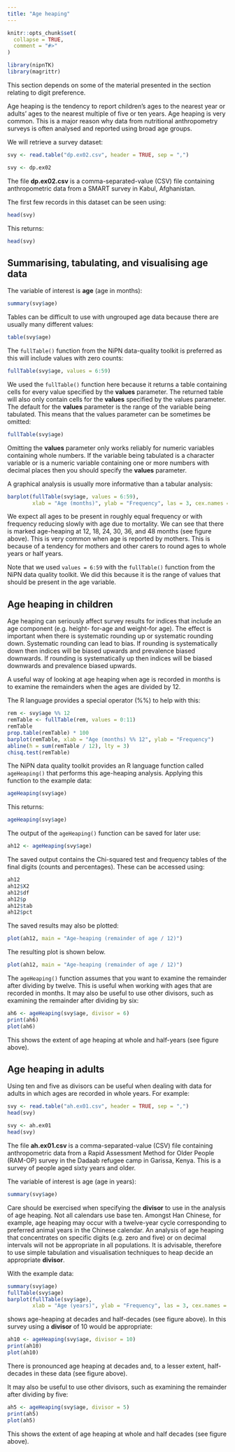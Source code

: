 ```yaml
---
title: "Age heaping"
---
```


```r
knitr::opts_chunk$set(
  collapse = TRUE,
  comment = "#>"
)
```

```r
library(nipnTK)
library(magrittr)
```

This section depends on some of the material presented in the section relating to digit preference.

Age heaping is the tendency to report children's ages to the nearest year or adults’ ages to the nearest multiple of five or ten years. Age heaping is very common. This is a major reason why data from nutritional anthropometry surveys is often analysed and reported using broad age groups.

We will retrieve a survey dataset:

```r
svy <- read.table("dp.ex02.csv", header = TRUE, sep = ",")
```

```r
svy <- dp.ex02
```

The file **dp.ex02.csv** is a comma-separated-value (CSV) file containing anthropometric data from a SMART survey in Kabul, Afghanistan.

The first few records in this dataset can be seen using:

```r
head(svy)
```

This returns:

```r
head(svy)
```

## Summarising, tabulating, and visualising age data

The variable of interest is **age** (age in months): 

```r
summary(svy$age)
```

Tables can be difficult to use with ungrouped age data because there are usually many different values:

```r
table(svy$age)
```

The `fullTable()` function from the NiPN data-quality toolkit is preferred as this will include values with zero counts:

```r
fullTable(svy$age, values = 6:59)
```

We used the `fullTable()` function here because it returns a table containing cells for every value specified by the **values** parameter. The returned table will also only contain cells for the **values** specified by the values parameter. The default for the **values** parameter is the range of the variable being tabulated. This means that the values parameter can be sometimes be omitted:

```r
fullTable(svy$age)
```

Omitting the **values** parameter only works reliably for numeric variables containing whole numbers. If the variable being tabulated is a character variable or is a numeric variable containing one or more numbers with decimal places then you should specify the **values** parameter.

A graphical analysis is usually more informative than a tabular analysis:

```r
barplot(fullTable(svy$age, values = 6:59), 
        xlab = "Age (months)", ylab = "Frequency", las = 3, cex.names = 0.6)
```

We expect all ages to be present in roughly equal frequency or with frequency reducing slowly with age due to mortality. We can see that there is marked age-heaping at 12, 18, 24, 30, 36, and 48 months (see figure above). This is very common when age is reported by mothers. This is because of a tendency for mothers and other carers to round ages to whole years or half years.

Note that we used `values = 6:59` with the `fullTable()` function from the NiPN data quality toolkit. We did this because it is the range of values that should be present in the age variable.

## Age heaping in children
Age heaping can seriously affect survey results for indices that include an age component (e.g. height- for-age and weight-for age). The effect is important when there is systematic rounding up or systematic rounding down. Systematic rounding can lead to bias. If rounding is systematically down then indices will be biased upwards and prevalence biased downwards. If rounding is systematically up then indices will be biased downwards and prevalence biased upwards.

A useful way of looking at age heaping when age is recorded in months is to examine the remainders when the ages are divided by 12.

The R language provides a special operator (%%) to help with this:

```r
rem <- svy$age %% 12
remTable <- fullTable(rem, values = 0:11)
remTable
prop.table(remTable) * 100
barplot(remTable, xlab = "Age (months) %% 12", ylab = "Frequency") 
abline(h = sum(remTable / 12), lty = 3)
chisq.test(remTable)
```

The NiPN data quality toolkit provides an R language function called `ageHeaping()` that performs this age-heaping analysis. Applying this function to the example data:

```r
ageHeaping(svy$age)
```

This returns:

```r
ageHeaping(svy$age)
```

The output of the `ageHeaping()` function can be saved for later use: 

```r
ah12 <- ageHeaping(svy$age)
```

The saved output contains the Chi-squared test and frequency tables of the final digits (counts and percentages). These can be accessed using:

```r
ah12
ah12$X2
ah12$df
ah12$p
ah12$tab
ah12$pct
```       

The saved results may also be plotted:

```r
plot(ah12, main = "Age-heaping (remainder of age / 12)")
```

The resulting plot is shown below.

```r
plot(ah12, main = "Age-heaping (remainder of age / 12)")
```

The `ageHeaping()` function assumes that you want to examine the remainder after dividing by twelve. This is useful when working with ages that are recorded in months. It may also be useful to use other divisors, such as examining the remainder after dividing by six:

```r
ah6 <- ageHeaping(svy$age, divisor = 6) 
print(ah6)
plot(ah6)
```

This shows the extent of age heaping at whole and half-years (see figure above).

## Age heaping in adults

Using ten and five as divisors can be useful when dealing with data for adults in which ages are recorded in whole years. For example:

```r
svy <- read.table("ah.ex01.csv", header = TRUE, sep = ",") 
head(svy)
```

```r
svy <- ah.ex01 
head(svy)
```

The file **ah.ex01.csv** is a comma-separated-value (CSV) file containing anthropometric data from a Rapid Assessment Method for Older People (RAM-OP) survey in the Dadaab refugee camp in Garissa, Kenya. This is a survey of people aged sixty years and older.

The variable of interest is age (age in years): 

```r
summary(svy$age)
```

Care should be exercised when specifying the **divisor** to use in the analysis of age heaping. Not all calendars use base ten. Amongst Han Chinese, for example, age heaping may occur with a twelve-year cycle corresponding to preferred animal years in the Chinese calendar. An analysis of age heaping that concentrates on specific digits (e.g. zero and five) or on decimal intervals will not be appropriate in all populations. It is advisable, therefore to use simple tabulation and visualisation techniques to heap decide an appropriate **divisor**.

With the example data:

```r
summary(svy$age)
fullTable(svy$age)
barplot(fullTable(svy$age), 
        xlab = "Age (years)", ylab = "Frequency", las = 3, cex.names = 0.6)
```

shows age-heaping at decades and half-decades (see figure above). In this survey using a **divisor** of 10 would be appropriate:

```r
ah10 <- ageHeaping(svy$age, divisor = 10) 
print(ah10)
plot(ah10)
```

There is pronounced age heaping at decades and, to a lesser extent, half-decades in these data (see figure above).

It may also be useful to use other divisors, such as examining the remainder after dividing by five:

```r
ah5 <- ageHeaping(svy$age, divisor = 5) 
print(ah5)
plot(ah5)
```

This shows the extent of age heaping at whole and half decades (see figure above).

